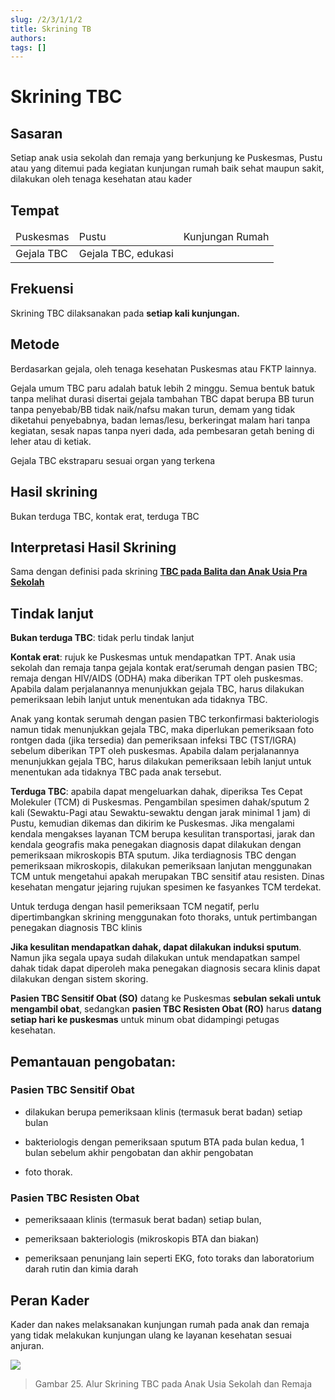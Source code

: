```yaml
---
slug: /2/3/1/1/2
title: Skrining TB
authors: 
tags: []
---
```


# Skrining TBC
## Sasaran
Setiap anak usia sekolah dan remaja yang berkunjung ke Puskesmas, Pustu atau yang ditemui pada kegiatan kunjungan rumah baik sehat maupun sakit, dilakukan oleh tenaga kesehatan atau kader
## Tempat

<table>
  <thead>
    <td>Puskesmas</td>
    <td>Pustu</td>
    <td>Kunjungan Rumah</td>
  </thead>
  <td colSpan={2}>Gejala TBC</td>
  <td>Gejala TBC, edukasi</td>
</table>


## Frekuensi
Skrining TBC dilaksanakan pada **setiap kali kunjungan.**

## Metode
Berdasarkan gejala, oleh tenaga kesehatan Puskesmas atau FKTP lainnya.

Gejala umum TBC paru adalah batuk lebih 2 minggu. Semua bentuk batuk tanpa melihat durasi disertai gejala tambahan TBC dapat berupa BB turun tanpa penyebab/BB tidak naik/nafsu makan turun, demam yang tidak diketahui penyebabnya, badan lemas/lesu, berkeringat malam hari tanpa kegiatan, sesak napas tanpa nyeri dada, ada pembesaran getah bening di leher atau di ketiak.

Gejala TBC ekstraparu sesuai organ yang terkena

## Hasil skrining
Bukan terduga TBC, kontak erat, terduga TBC

## Interpretasi Hasil Skrining
Sama dengan definisi pada skrining [**TBC pada Balita dan Anak Usia Pra Sekolah**](/2/2/10#interpretasi-dan-tindak-lanjut)

## Tindak lanjut 

**Bukan terduga TBC**: tidak perlu tindak lanjut

**Kontak erat**: rujuk ke Puskesmas untuk mendapatkan TPT. Anak usia sekolah dan remaja tanpa gejala kontak erat/serumah dengan pasien TBC; remaja dengan HIV/AIDS (ODHA) maka diberikan TPT oleh puskesmas. Apabila dalam perjalanannya menunjukkan gejala TBC, harus dilakukan pemeriksaan lebih lanjut untuk menentukan ada tidaknya TBC.

Anak yang kontak serumah dengan pasien TBC terkonfirmasi bakteriologis namun tidak menunjukkan gejala TBC, maka diperlukan pemeriksaan foto rontgen dada (jika tersedia) dan pemeriksaan infeksi TBC (TST/IGRA) sebelum diberikan TPT oleh puskesmas. Apabila dalam perjalanannya menunjukkan gejala TBC, harus dilakukan pemeriksaan lebih lanjut untuk menentukan ada tidaknya TBC pada anak tersebut.

**Terduga TBC**: apabila dapat mengeluarkan dahak, diperiksa Tes Cepat Molekuler (TCM) di Puskesmas. Pengambilan spesimen dahak/sputum 2 kali (Sewaktu-Pagi atau Sewaktu-sewaktu dengan jarak minimal 1 jam) di Pustu, kemudian dikemas dan dikirim ke Puskesmas. Jika mengalami kendala mengakses layanan TCM berupa kesulitan transportasi, jarak dan kendala geografis maka penegakan diagnosis dapat dilakukan dengan pemeriksaan mikroskopis BTA sputum. Jika terdiagnosis TBC dengan pemeriksaan mikroskopis, dilakukan pemeriksaan lanjutan menggunakan TCM untuk mengetahui apakah merupakan TBC sensitif atau resisten. Dinas kesehatan mengatur jejaring rujukan spesimen ke fasyankes TCM terdekat.

Untuk terduga dengan hasil pemeriksaan TCM negatif, perlu dipertimbangkan skrining menggunakan foto thoraks, untuk pertimbangan penegakan diagnosis TBC klinis

**Jika kesulitan mendapatkan dahak, dapat dilakukan induksi sputum**. Namun jika segala upaya sudah dilakukan untuk mendapatkan sampel dahak tidak dapat diperoleh maka penegakan diagnosis secara klinis dapat dilakukan dengan sistem skoring.

**Pasien TBC Sensitif Obat (SO)** datang ke Puskesmas **sebulan sekali untuk mengambil obat**, sedangkan **pasien TBC Resisten Obat (RO)** harus **datang setiap hari ke puskesmas** untuk minum obat didampingi petugas kesehatan.

## Pemantauan pengobatan:

### Pasien TBC **Sensitif Obat**

- dilakukan berupa pemeriksaan klinis (termasuk berat badan) setiap bulan

- bakteriologis dengan pemeriksaan sputum BTA pada bulan kedua, 1 bulan sebelum akhir pengobatan dan akhir pengobatan
- foto thorak.

### Pasien TBC **Resisten Obat**

- pemeriksaaan klinis (termasuk berat badan) setiap bulan,

- pemeriksaan bakteriologis (mikroskopis BTA dan biakan)

- pemeriksaan penunjang lain seperti EKG, foto toraks dan laboratorium darah rutin dan kimia darah

## Peran Kader
Kader dan nakes melaksanakan kunjungan rumah pada anak dan remaja yang tidak melakukan kunjungan ulang ke layanan kesehatan sesuai anjuran.

![](/ilm/image075.gif)

> Gambar 25. Alur Skrining TBC pada Anak Usia Sekolah dan Remaja
